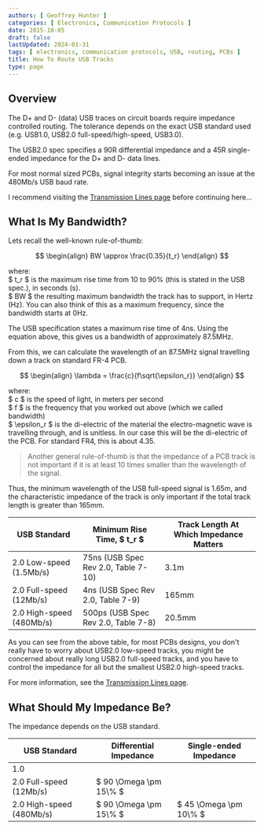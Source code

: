 ```yaml
---
authors: [ Geoffrey Hunter ]
categories: [ Electronics, Communication Protocols ]
date: 2015-10-05
draft: false
lastUpdated: 2024-01-31
tags: [ electronics, communication protocols, USB, routing, PCBs ]
title: How To Route USB Tracks
type: page
---
```



## Overview

The D+ and D- (data) USB traces on circuit boards require impedance controlled routing. The tolerance depends on the exact USB standard used (e.g. USB1.0, USB2.0 full-speed/high-speed, USB3.0).

The USB2.0 spec specifies a 90R differential impedance and a 45R single-ended impedance for the D+ and D- data lines.

For most normal sized PCBs, signal integrity starts becoming an issue at the 480Mb/s USB baud rate.

I recommend visiting the [Transmission Lines page](/electronics/circuit-design/transmission-lines/) before continuing here...

## What Is My Bandwidth?

Lets recall the well-known rule-of-thumb:


$$
\begin{align}
BW \approx \frac{0.35}{t_r}
\end{align}
$$

<p className="centered">    where:<br/>
    $ t_r $ is the maximum rise time from 10 to 90% (this is stated in the USB spec.), in seconds (s).<br/>  
    $ BW $ the resulting maximum bandwidth the track has to support, in Hertz (Hz). You can also think of this as a maximum frequency, since the bandwidth starts at 0Hz.<br/></p>

The USB specification states a maximum rise time of 4ns. Using the equation above, this gives us a bandwidth of approximately 87.5MHz. 

From this, we can calculate the wavelength of an 87.5MHz signal travelling down a track on standard FR-4 PCB.

$$
\begin{align}
\lambda = \frac{c}{f\sqrt{\epsilon_r}}
\end{align}
$$

<p className="centered">    where:<br/>
    $ c $ is the speed of light, in meters per second<br/>
    $  f $ is the frequency that you worked out above (which we called bandwidth)<br/>
    $ \epsilon_r $ is the di-electric of the material the electro-magnetic wave is travelling through, and is unitless. In our case this will be the di-electric of the PCB. For standard FR4, this is about 4.35.<br/></p>

> Another general rule-of-thumb is that the impedance of a PCB track is not important if it is at least 10 times smaller than the wavelength of the signal.

Thus, the minimum wavelength of the USB full-speed signal is 1.65m, and the characteristic impedance of the track is only important if the total track length is greater than 165mm.

<table>
  <thead>
    <tr>
      <th>USB Standard</th>
      <th>Minimum Rise Time, $ t_r $</th>
      <th>Track Length At Which Impedance Matters</th>
    </tr>
  </thead>
  <tbody>
<tr>
<td>2.0 Low-speed (1.5Mb/s)</td>
<td >75ns (USB Spec Rev 2.0, Table 7-10)</td>
<td >3.1m</td>
</tr><tr >
<td >2.0 Full-speed (12Mb/s)</td>
<td >4ns (USB Spec Rev 2.0, Table 7-9)</td>
<td >165mm</td>
</tr><tr >
<td>2.0 High-speed (480Mb/s)</td>
<td>500ps (USB Spec Rev 2.0, Table 7-8)</td>
<td>20.5mm</td>
</tr></tbody></table>

As you can see from the above table, for most PCBs designs, you don't really have to worry about USB2.0 low-speed tracks, you might be concerned about really long USB2.0 full-speed tracks, and you have to control the impedance for all but the smallest USB2.0 high-speed tracks.

For more information, see the [Transmission Lines page](/electronics/circuit-design/transmission-lines/).

## What Should My Impedance Be?

The impedance depends on the USB standard.

<table>
  <thead>
    <tr>
      <th>USB Standard</th>
      <th>Differential Impedance</th>
      <th>Single-ended Impedance</th>
    </tr>
  </thead>
<tbody>
<tr>
<td>1.0</td>
<td></td>
<td></td>
</tr><tr >
<td>2.0 Full-speed (12Mb/s)</td>
<td>$ 90 \Omega \pm 15\% $</td>
<td></td>
</tr>
<tr>
<td>2.0 High-speed (480Mb/s)</td>
<td>$ 90 \Omega \pm 15\% $</td>
<td> $ 45 \Omega \pm 10\% $</td>
</tr>
</tbody>
</table>
